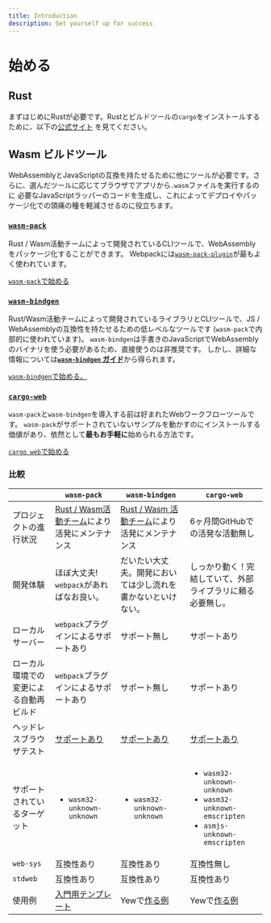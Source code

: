 ```yaml
---
title: Introduction
description: Set yourself up for success
---
```


# 始める

## Rust

まずはじめにRustが必要です。Rustとビルドツールの`cargo`をインストールするために、以下の[公式サイト](https://www.rust-lang.org/tools/install)
を見てください。

## **Wasm ビルドツール**

WebAssemblyとJavaScriptの互換を持たせるために他にツールが必要です。さらに、選んだツールに応じてブラウザでアプリから`.wasm`ファイルを実行するのに
必要なJavaScriptラッパーのコードを生成し、これによってデプロイやパッケージ化での頭痛の種を軽減させるのに役立ちます。

### [**`wasm-pack`**](https://rustwasm.github.io/docs/wasm-pack/)

Rust / Wasm活動チームによって開発されているCLIツールで、WebAssemblyをパッケージ化することができます。
Webpackには[`wasm-pack-plugin`](https://github.com/wasm-tool/wasm-pack-plugin)が最もよく使われています。

[`wasm-pack`で始める](project-setup/using-wasm-pack.mdx)

### [**`wasm-bindgen`**](https://rustwasm.github.io/docs/wasm-bindgen/)

Rust/Wasm活動チームによって開発されているライブラリとCLIツールで、JS / WebAssemblyの互換性を持たせるための低レベルなツールです
(`wasm-pack`で内部的に使われています)。
`wasm-bindgen`は手書きのJavaScriptでWebAssemblyのバイナリを使う必要があるため、直接使うのは非推奨です。
しかし、詳細な情報については[**`wasm-bindgen` ガイド**](https://rustwasm.github.io/docs/wasm-bindgen/)から得られます。

[`wasm-bindgen`で始める。](project-setup/using-wasm-bindgen.mdx)

### [**`cargo-web`**](https://github.com/koute/cargo-web)

`wasm-pack`と`wasm-bindgen`を導入する前は好まれたWebワークフローツールです。
`wasm-pack`がサポートされていないサンプルを動かすのにインストールする価値があり、依然として**最もお手軽に**始められる方法です。

[`cargo web`で始める](project-setup/using-cargo-web.mdx)

### 比較

<table>
  <thead>
    <tr>
      <th style={{ textAlign: "left" }}></th>
      <th style={{ textAlign: "left" }}><code>wasm-pack</code>
      </th>
      <th style={{ textAlign: "left" }}><code>wasm-bindgen</code>
      </th>
      <th style={{ textAlign: "left" }}><code>cargo-web</code>
      </th>
    </tr>
  </thead>
  <tbody>
    <tr>
      <td style={{ textAlign: "left" }}>プロジェクトの進行状況</td>
      <td style={{ textAlign: "left" }}><a href="https://rustwasm.github.io/">Rust / Wasm活動チーム</a>により活発にメンテナンス
      </td>
      <td style={{ textAlign: "left" }}><a href="https://rustwasm.github.io/">Rust / Wasm 活動チーム</a>により活発にメンテナンス
      </td>
      <td style={{ textAlign: "left" }}>6ヶ月間GitHubでの活発な活動無し</td>
    </tr>
    <tr>
      <td style={{ textAlign: "left" }}>開発体験</td>
      <td style={{ textAlign: "left" }}>ほぼ大丈夫! <code>webpack</code>があればなお良い。</td>
      <td
      style={{ textAlign: "left" }}>だいたい大丈夫。開発においては少し流れを書かないといけない。</td>
        <td style={{ textAlign: "left" }}>しっかり動く！完結していて、外部ライブラリに頼る必要無し。</td>
    </tr>
    <tr>
      <td style={{ textAlign: "left" }}>ローカルサーバー</td>
      <td style={{ textAlign: "left" }}><code>webpack</code>プラグインによるサポートあり</td>
      <td style={{ textAlign: "left" }}>サポート無し</td>
      <td style={{ textAlign: "left" }}>サポートあり</td>
    </tr>
    <tr>
      <td style={{ textAlign: "left" }}>ローカル環境での変更による自動再ビルド</td>
      <td style={{ textAlign: "left" }}><code>webpack</code>プラグインによるサポートあり</td>
      <td style={{ textAlign: "left" }}>サポート無し</td>
      <td style={{ textAlign: "left" }}>サポートあり</td>
    </tr>
    <tr>
      <td style={{ textAlign: "left" }}>ヘッドレスブラウザテスト</td>
      <td style={{ textAlign: "left" }}><a href="https://rustwasm.github.io/docs/wasm-pack/commands/test.html">サポートあり</a>
      </td>
      <td style={{ textAlign: "left" }}><a href="https://rustwasm.github.io/docs/wasm-bindgen/wasm-bindgen-test/index.html">サポートあり</a>
      </td>
      <td style={{ textAlign: "left" }}><a href="https://github.com/koute/cargo-web#features">サポートあり</a>
      </td>
    </tr>
    <tr>
      <td style={{ textAlign: "left" }}>サポートされているターゲット</td>
      <td style={{ textAlign: "left" }}>
        <ul>
          <li><code>wasm32-unknown-unknown</code>
          </li>
        </ul>
      </td>
      <td style={{ textAlign: "left" }}>
        <ul>
          <li><code>wasm32-unknown-unknown</code>
          </li>
        </ul>
      </td>
      <td style={{ textAlign: "left" }}>
        <ul>
          <li><code>wasm32-unknown-unknown</code>
          </li>
          <li><code>wasm32-unknown-emscripten</code>
          </li>
          <li><code>asmjs-unknown-emscripten</code>
          </li>
        </ul>
      </td>
    </tr>
    <tr>
      <td style={{ textAlign: "left" }}><code>web-sys</code></td>
      <td style={{ textAlign: "left" }}>互換性あり</td>
      <td style={{ textAlign: "left" }}>互換性あり</td>
      <td style={{ textAlign: "left" }}>互換性無し</td>
    </tr>
    <tr>
      <td style={{ textAlign: "left" }}><code>stdweb</code></td>
      <td style={{ textAlign: "left" }}>互換性あり</td>
      <td style={{ textAlign: "left" }}>互換性あり</td>
      <td style={{ textAlign: "left" }}>互換性あり</td>
    </tr>
    <tr>
      <td style={{ textAlign: "left" }}>使用例</td>
      <td style={{ textAlign: "left" }}><a href="https://github.com/yewstack/yew-wasm-pack-minimal">入門用テンプレート</a>
      </td>
      <td style={{ textAlign: "left" }}>
        Yewで<a href="https://github.com/yewstack/yew/blob/master/examples/build.sh">作る例</a>
      </td>
      <td style={{ textAlign: "left" }}>
        Yewで<a href="https://www.github.com/yewstack/yew/tree/master/packages/yew-stdweb/examples">作る例</a>
      </td>
    </tr>
  </tbody>
</table>

